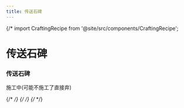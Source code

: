 ```yaml
---
title: 传送石碑
---
```


{/* import CraftingRecipe from '@site/src/components/CraftingRecipe';

# 传送石碑

### 传送石碑

施工中(可能不施工了直接弃)

{/* <RecipeContainer> */}
    {/* <CraftingRecipe recipe="waystones:waystone" /> */}
{/* </RecipeContainer> */}

